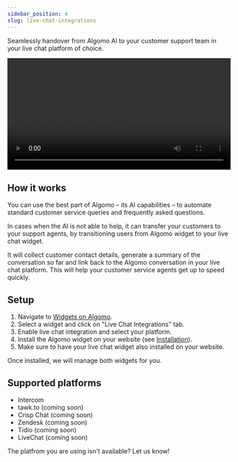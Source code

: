```yaml
---
sidebar_position: 4
slug: live-chat-integrations
---
```



Seamlessly handover from Algomo AI to your customer support team in your live chat platform of choice.

<video controls width="100%">
  <source src="/media/intercom-live-chat.mp4" type="video/mp4" autoplay />
</video>

## How it works

You can use the best part of Algomo – its AI capabilities – to automate standard customer service queries and frequently asked questions.

In cases when the AI is not able to help, it can transfer your customers to your support agents, by transitioning users from Algomo widget to your live chat widget.

It will collect customer contact details, generate a summary of the conversation so far and link back to the Algomo conversation in your live chat platform. This will help your customer service agents get up to speed quickly.

## Setup

1. Navigate to [Widgets on Algomo](https://app.algomo.com/widgets).
2. Select a widget and click on "Live Chat Integrations" tab.
3. Enable live chat integration and select your platform.
4. Install the Algomo widget on your website (see [Installation](../widgets/installation/index.md)).
5. Make sure to have your live chat widget also installed on your website.

Once installed, we will manage both widgets for you.


## Supported platforms

- Intercom
- tawk.to (coming soon)
- Crisp Chat (coming soon)
- Zendesk (coming soon)
- Tidio (coming soon)
- LiveChat (coming soon)

The platfrom you are using isn't available? <OpenAlgomoWidgetButton>Let us know!</OpenAlgomoWidgetButton>
